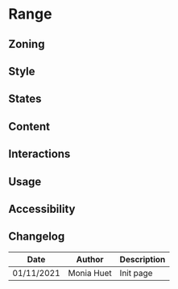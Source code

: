 
<Meta title="Components/Form/Fields/Range" />

# Range

## Zoning

<FigmaImage
	src="https://www.figma.com/file/qc8oUSyVJM67gSsbTShftt/%F0%9F%93%90-Zoning?node-id=254%3A0"
	alt="zoning image for range"
/>

## Style

<FigmaIframe light="https://www.figma.com/file/610Qgbz9dEHyTTkGeYHZh4/Inputs?node-id=0%3A675" />

## States

## Content

## Interactions

## Usage

## Accessibility

## Changelog

| Date       | Author     | Description |
| ---------- | ---------- | ----------- |
| 01/11/2021 | Monia Huet | Init page   |
